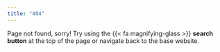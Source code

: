 ```yaml
---
title: "404"
---
```


Page not found, sorry! Try using the {{< fa magnifying-glass >}} **search button** at the top of the page or navigate back to the base website.